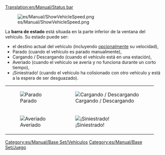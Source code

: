 [[Translation:en/Manual/Status bar]]

[[File:es/Manual/ShowVehicleSpeed.png]]

La '''barra de estado''' está situada en la parte inferior de la ventana del vehículo. Su estado puede ser:
* el destino actual del vehículo (incluyendo [[es/Archive/Manual/Settings/Opciones avanzadas/Interfaz#mostrar-velocidad-del-vehiculo-en-la-barra-de-estado|opcionalmente]] su velocidad),
* Parado (cuando el vehículo es parado manualmente),
* Cargando / Descargando (cuando el vehículo está en una estación),
* Averiado (cuando el vehículo se avería y no funciona durante un corto tiempo),
* ¡Siniestrado! (cuando el vehículo ha colisionado con otro vehículo y está a la espera de ser desguazado).
{|
| [[File:es/Manual/Stopped.png|frame|none|Parado]]
| [[File:es/Manual/Loading unloading.png|frame|none|Cargando / Descargando]]
|-
| [[File:es/Manual/Broken down.png|frame|none|Averiado]]
| [[File:es/Manual/Crashed.png|frame|none|¡Siniestrado!]]
|}
[[Category:es/Manual/Base Set/Vehículos]]
[[Category:es/Manual/Base Set/Juego]]